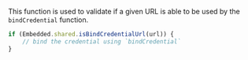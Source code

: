 This function is used to validate if a given URL is able to be used by the `bindCredential` function.

```javascript
if (Embedded.shared.isBindCredentialUrl(url)) {
    // bind the credential using `bindCredential`
}
```
